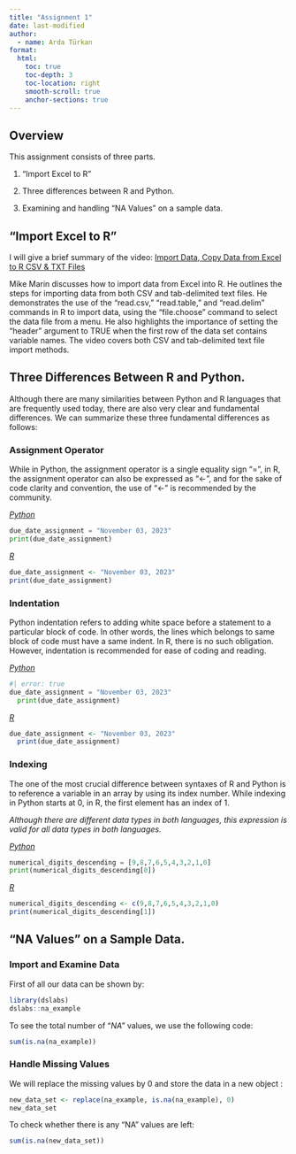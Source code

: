 ```yaml
---
title: "Assignment 1"
date: last-modified
author: 
  - name: Arda Türkan
format:
  html:
    toc: true
    toc-depth: 3
    toc-location: right
    smooth-scroll: true
    anchor-sections: true
---
```


## Overview

This assignment consists of three parts.

1.  "Import Excel to R"

2.  Three differences between R and Python.

3.  Examining and handling "NA Values" on a sample data.

## "Import Excel to R"

I will give a brief summary of the video: [Import Data, Copy Data from Excel to R CSV & TXT Files](https://www.youtube.com/watch?v=qPk0YEKhqB8)

Mike Marin discusses how to import data from Excel into R. He outlines the steps for importing data from both CSV and tab-delimited text files. He demonstrates the use of the "read.csv," "read.table," and "read.delim" commands in R to import data, using the "file.choose" command to select the data file from a menu. He also highlights the importance of setting the "header" argument to TRUE when the first row of the data set contains variable names. The video covers both CSV and tab-delimited text file import methods.

## Three Differences Between R and Python.

Although there are many similarities between Python and R languages that are frequently used today, there are also very clear and fundamental differences. We can summarize these three fundamental differences as follows:

### Assignment Operator

While in Python, the assignment operator is a single equality sign "=", in R, the assignment operator can also be expressed as "\<-", and for the sake of code clarity and convention, the use of "\<-" is recommended by the community.

[*Python*]{.underline}

```python
due_date_assignment = "November 03, 2023" 
print(due_date_assignment)
```

[*R*]{.underline}

```r
due_date_assignment <- "November 03, 2023"
print(due_date_assignment)
```

### Indentation

Python indentation refers to adding white space before a statement to a particular block of code. In other words, the lines which belongs to same block of code must have a same indent. In R, there is no such obligation. However, indentation is recommended for ease of coding and reading.

[*Python*]{.underline}

```python
#| error: true
due_date_assignment = "November 03, 2023" 
  print(due_date_assignment)
```

[*R*]{.underline}

```r
due_date_assignment <- "November 03, 2023"
  print(due_date_assignment)
```

### Indexing

The one of the most crucial difference between syntaxes of R and Python is to reference a variable in an array by using its index number. While indexing in Python starts at 0, in R, the first element has an index of 1.

*Although there are different data types in both languages, this expression is valid for all data types in both languages.*

[*Python*]{.underline}

```python
numerical_digits_descending = [9,8,7,6,5,4,3,2,1,0]
print(numerical_digits_descending[0])
```

[*R*]{.underline}

```r
numerical_digits_descending <- c(9,8,7,6,5,4,3,2,1,0)
print(numerical_digits_descending[1])
```

## "NA Values" on a Sample Data.

### Import and Examine Data

First of all our data can be shown by:

```r
library(dslabs)
dslabs::na_example
```

To see the total number of "*NA"* values, we use the following code:

```r
sum(is.na(na_example))
```

### Handle Missing Values

We will replace the missing values by 0 and store the data in a new object :

```r
new_data_set <- replace(na_example, is.na(na_example), 0)
new_data_set
```

To check whether there is any "NA" values are left:

```r
sum(is.na(new_data_set))
```
